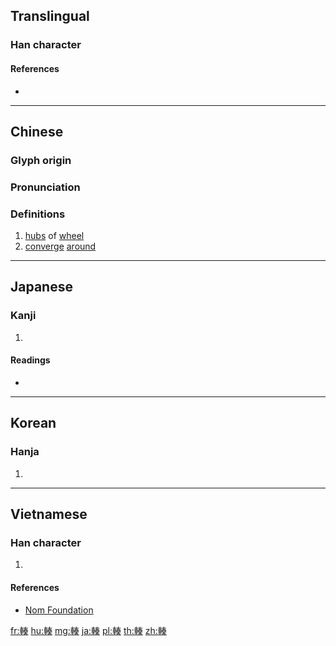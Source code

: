 {{character info/new}}
{{also|辏}}
==Translingual==

===Han character===
{{Han char|rn=159|rad=車|as=09|sn=16|four=55034|canj=JJQKK|ids=⿰車奏}}

====References====
* {{Han ref|kx=1246.140|dkj=38429|dj=1723.230|hdz=53543.040|uh=8F33|ud=36659|bh=BFEA|bd=49130}}

----

==Chinese==
{{zh-forms|s=辏}}

===Glyph origin===
{{Han etym}}

===Pronunciation===
{{zh-pron
|m=còu
|c=cau3
|mc=y
|oc=y
|ma=
|cat=n,v
}}

===Definitions===
{{zh-hanzi}}

# [[hub]]s of [[wheel]]
# [[converge]] [[around]]

----

==Japanese==

===Kanji===
{{ja-kanji|grade=|rs=車09}}

# {{defn|lang=ja|sort=車09}}

====Readings====
* {{ja-readings|on=[[そう]] (sō)|kun=[[あつまる]] (atsumaru)|nanori=}}

----

==Korean==

===Hanja===
{{ko-hanja|hangeul=주|eumhun=|rv=ju|mr=chu|y=cwu}}

# {{defn|lang=ko|sort=車09}}

----

==Vietnamese==

===Han character===
{{vi-readings|rs=車09|hanviet=[[tấu]], [[thấu]]}}

# {{defn|lang=vi|sort=車09}}

====References====
* [http://nomfoundation.org/common/nom_details.php?codepoint=8f33 Nom Foundation]

[[fr:輳]]
[[hu:輳]]
[[mg:輳]]
[[ja:輳]]
[[pl:輳]]
[[th:輳]]
[[zh:輳]]